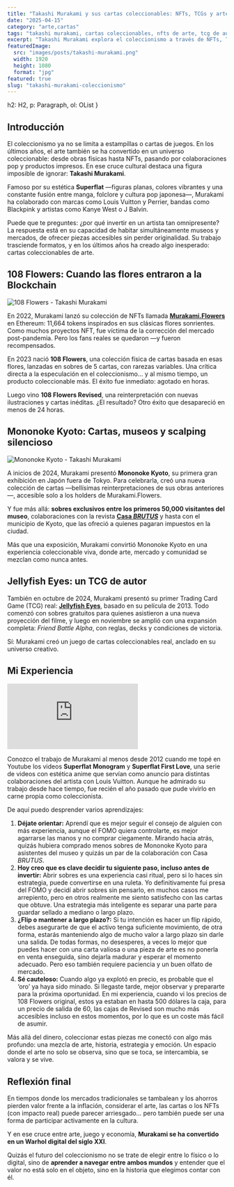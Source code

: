 ```yaml
---
title: "Takashi Murakami y sus cartas coleccionables: NFTs, TCGs y arte en sobres"
date: "2025-04-15"
category: "arte,cartas"
tags: "takashi murakami, cartas coleccionables, nfts de arte, tcg de autor, inversión en arte, el baúl del friki"
excerpt: "Takashi Murakami explora el coleccionismo a través de NFTs, TCGs y cartas físicas. Descubre sus proyectos, sus cartas más buscadas y cómo invertir."
featuredImage:
  src: "images/posts/takashi-murakami.png"
  width: 1920
  height: 1080
  format: "jpg"
featured: true
slug: "takashi-murakami-coleccionismo"
---
```



  h2: H2,
  p: Paragraph,
  ol: OList
}

## Introducción

El coleccionismo ya no se limita a estampillas o cartas de juegos. En los últimos años, el arte también se ha convertido en un universo coleccionable: desde obras físicas hasta NFTs, pasando por colaboraciones pop y productos impresos. En ese cruce cultural destaca una figura imposible de ignorar: **Takashi Murakami**.

Famoso por su estética **Superflat** —figuras planas, colores vibrantes y una constante fusión entre manga, folclore y cultura pop japonesa—, Murakami ha colaborado con marcas como Louis Vuitton y Perrier, bandas como Blackpink y artistas como Kanye West o J Balvin.

Puede que te preguntes: ¿por qué invertir en un artista tan omnipresente? La respuesta está en su capacidad de habitar simultáneamente museos y mercados, de ofrecer piezas accesibles sin perder originalidad. Su trabajo trasciende formatos, y en los últimos años ha creado algo inesperado: cartas coleccionables de arte.

## 108 Flowers: Cuando las flores entraron a la Blockchain

<Image src="/images/posts/108-flowers.png" alt="108 Flowers - Takashi Murakami" className="rounded-xl shadow-md" />

En 2022, Murakami lanzó su colección de NFTs llamada **[Murakami.Flowers](https://murakamiflowers.kaikaikiki.com)** en Ethereum: 11,664 tokens inspirados en sus clásicas flores sonrientes. Como muchos proyectos NFT, fue víctima de la corrección del mercado post-pandemia. Pero los fans reales se quedaron —y fueron recompensados.

En 2023 nació **108 Flowers**, una colección física de cartas basada en esas flores, lanzadas en sobres de 5 cartas, con rarezas variables. Una crítica directa a la especulación en el coleccionismo... y al mismo tiempo, un producto coleccionable más. El éxito fue inmediato: agotado en horas.

Luego vino **108 Flowers Revised**, una reinterpretación con nuevas ilustraciones y cartas inéditas. ¿El resultado? Otro éxito que desapareció en menos de 24 horas.

## Mononoke Kyoto: Cartas, museos y scalping silencioso

<Image src="/images/posts/mononoke-kyoto.jpg" alt="Mononoke Kyoto - Takashi Murakami" className="rounded-xl shadow-md" />

A inicios de 2024, Murakami presentó **Mononoke Kyoto**, su primera gran exhibición en Japón fuera de Tokyo. Para celebrarla, creó una nueva colección de cartas —bellísimas reinterpretaciones de sus obras anteriores—, accesible solo a los holders de Murakami.Flowers.

Y fue más allá: **sobres exclusivos entre los primeros 50,000 visitantes del museo**, colaboraciones con la revista **[Casa *BRUTUS*](https://casabrutus.com/magazines/issue/no288)** y hasta con el municipio de Kyoto, que las ofreció a quienes pagaran impuestos en la ciudad.

Más que una exposición, Murakami convirtió Mononoke Kyoto en una experiencia coleccionable viva, donde arte, mercado y comunidad se mezclan como nunca antes.

## Jellyfish Eyes: un TCG de autor

También en octubre de 2024, Murakami presentó su primer Trading Card Game (TCG) real: **[Jellyfish Eyes](https://www.kaikaikiki.com/en/projects/mememe-tcg)**, basado en su película de 2013. Todo comenzó con sobres gratuitos para quienes asistieron a una nueva proyección del filme, y luego en noviembre se amplió con una expansión completa: *Friend Battle Alpha*, con reglas, decks y condiciones de victoria.

Sí: Murakami creó un juego de cartas coleccionables real, anclado en su universo creativo.

## Mi Experiencia

<iframe class="w-full aspect-video my-4" src="https://www.youtube.com/embed/025RgOGsxJ4?si=2yBshxFu-EL6aiY-" title="YouTube video player" frameborder="0" allow="accelerometer; autoplay; clipboard-write; encrypted-media; gyroscope; picture-in-picture; web-share" referrerpolicy="strict-origin-when-cross-origin" allowfullscreen></iframe>

Conozco el trabajo de Murakami al menos desde 2012 cuando me topé en Youtube los videos **Superflat Monogram** y **Superflat First Love**, una serie de videos con estética anime que servían como anuncio para distintas colaboraciones del artista con Louis Vuitton. Aunque he admirado su trabajo desde hace tiempo, fue recién el año pasado que pude vivirlo en carne propia como coleccionista.

De aquí puedo desprender varios aprendizajes:

1. **Déjate orientar:** Aprendí que es mejor seguir el consejo de alguien con más experiencia, aunque el FOMO quiera controlarte, es mejor agarrarse las manos y no comprar ciegamente. Mirando hacia atrás, quizás hubiera comprado menos sobres de Mononoke Kyoto para asistentes del museo y quizás un par de la colaboración con Casa *BRUTUS*.
2. **Hoy creo que es clave decidir tu siguiente paso, incluso antes de invertir:** Abrir sobres es una experiencia casi ritual, pero si lo haces sin estrategia, puede convertirse en una ruleta. Yo definitivamente fui presa del FOMO y decidí abrir sobres sin pensarlo, en muchos casos me arrepiento, pero en otros realmente me siento satisfecho con las cartas que obtuve. Una estrategia más inteligente es separar una parte para guardar sellado a mediano o largo plazo.
3. **¿Flip o mantener a largo plazo?:** Si tu intención es hacer un flip rápido, debes asegurarte de que el activo tenga suficiente movimiento, de otra forma, estarás manteniendo algo de mucho valor a largo plazo sin darle una salida. De todas formas, no desesperes, a veces lo mejor que puedes hacer con una carta valiosa o una pieza de arte es no ponerla en venta enseguida, sino dejarla madurar y esperar el momento adecuado. Pero eso también requiere paciencia y un buen olfato de mercado.
4. **Sé cauteloso:** Cuando algo ya explotó en precio, es probable que el ‘oro’ ya haya sido minado. Si llegaste tarde, mejor observar y prepararte para la próxima oportunidad. En mi experiencia, cuando vi los precios de 108 Flowers original, estos ya estaban en hasta 500 dólares la caja, para un precio de salida de 60, las cajas de Revised son mucho más accesibles incluso en estos momentos, por lo que es un coste más fácil de asumir.

Más allá del dinero, coleccionar estas piezas me conectó con algo más profundo: una mezcla de arte, historia, estrategia y emoción. Un espacio donde el arte no solo se observa, sino que se toca, se intercambia, se valora y se vive.

## Reflexión final

En tiempos donde los mercados tradicionales se tambalean y los ahorros pierden valor frente a la inflación, considerar el arte, las cartas o los NFTs (con impacto real) puede parecer arriesgado… pero también puede ser una forma de participar activamente en la cultura.

Y en ese cruce entre arte, juego y economía, **Murakami se ha convertido en un Warhol digital del siglo XXI**.

Quizás el futuro del coleccionismo no se trate de elegir entre lo físico o lo digital, sino de **aprender a navegar entre ambos mundos** y entender que el valor no está solo en el objeto, sino en la historia que elegimos contar con él.

<CTA category="cartas" />
